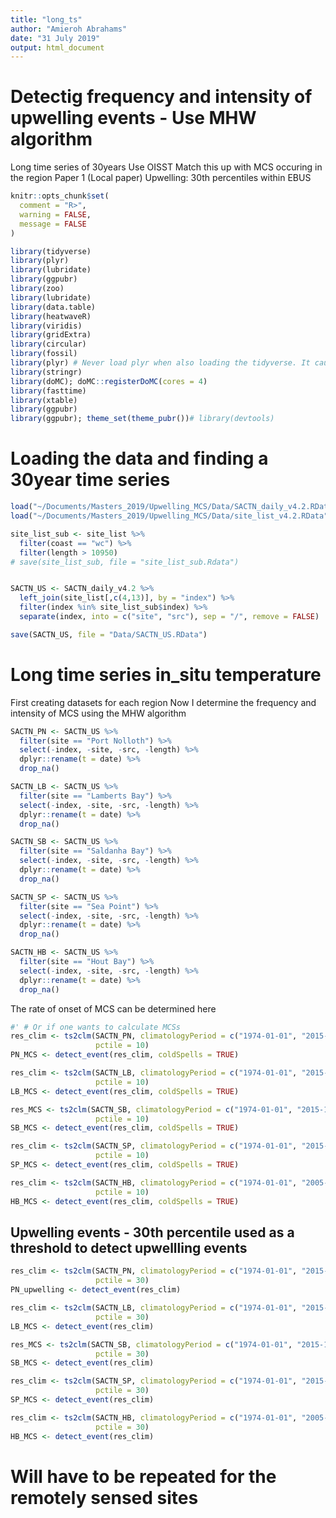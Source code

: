 ```yaml
---
title: "long_ts"
author: "Amieroh Abrahams"
date: "31 July 2019"
output: html_document
---
```


# Detectig frequency and intensity of upwelling events - Use MHW algorithm 
  Long time series of 30years
  Use OISST 
  Match this up with MCS occuring in the region
  Paper 1 (Local paper)
  Upwelling: 30th percentiles within EBUS
  

```r
knitr::opts_chunk$set(
  comment = "R>",
  warning = FALSE,
  message = FALSE 
)

library(tidyverse)
library(plyr)
library(lubridate)
library(ggpubr)
library(zoo)
library(lubridate)
library(data.table)
library(heatwaveR)
library(viridis)
library(gridExtra)
library(circular)
library(fossil)
library(plyr) # Never load plyr when also loading the tidyverse. It causes a lot of conflicts.
library(stringr)
library(doMC); doMC::registerDoMC(cores = 4)
library(fasttime)
library(xtable)
library(ggpubr)
library(ggpubr); theme_set(theme_pubr())# library(devtools)

```

# Loading the data and finding a 30year time series

```r
load("~/Documents/Masters_2019/Upwelling_MCS/Data/SACTN_daily_v4.2.RData")
load("~/Documents/Masters_2019/Upwelling_MCS/Data/site_list_v4.2.RData")

site_list_sub <- site_list %>%
  filter(coast == "wc") %>%
  filter(length > 10950) 
# save(site_list_sub, file = "site_list_sub.Rdata")


SACTN_US <- SACTN_daily_v4.2 %>%
  left_join(site_list[,c(4,13)], by = "index") %>%
  filter(index %in% site_list_sub$index) %>%
  separate(index, into = c("site", "src"), sep = "/", remove = FALSE)

save(SACTN_US, file = "Data/SACTN_US.RData")
```

# Long time series in_situ temperature
  First creating datasets for each region
  Now I determine the frequency and intensity of MCS using the MHW algorithm
  
```r
SACTN_PN <- SACTN_US %>%
  filter(site == "Port Nolloth") %>%
  select(-index, -site, -src, -length) %>% 
  dplyr::rename(t = date) %>% 
  drop_na()

SACTN_LB <- SACTN_US %>%
  filter(site == "Lamberts Bay") %>%
  select(-index, -site, -src, -length) %>% 
  dplyr::rename(t = date) %>% 
  drop_na()

SACTN_SB <- SACTN_US %>%
  filter(site == "Saldanha Bay") %>%
  select(-index, -site, -src, -length) %>% 
  dplyr::rename(t = date) %>% 
  drop_na()

SACTN_SP <- SACTN_US %>%
  filter(site == "Sea Point") %>%
  select(-index, -site, -src, -length) %>% 
  dplyr::rename(t = date) %>% 
  drop_na()

SACTN_HB <- SACTN_US %>%
  filter(site == "Hout Bay") %>%
  select(-index, -site, -src, -length) %>% 
  dplyr::rename(t = date) %>% 
  drop_na()
```

  The rate of onset of MCS can be determined here

```r
#' # Or if one wants to calculate MCSs
res_clim <- ts2clm(SACTN_PN, climatologyPeriod = c("1974-01-01", "2015-12-31"),
                   pctile = 10)
PN_MCS <- detect_event(res_clim, coldSpells = TRUE)

res_clim <- ts2clm(SACTN_LB, climatologyPeriod = c("1974-01-01", "2015-12-31"),
                   pctile = 10)
LB_MCS <- detect_event(res_clim, coldSpells = TRUE)

res_MCS <- ts2clm(SACTN_SB, climatologyPeriod = c("1974-01-01", "2015-12-31"),
                   pctile = 10)
SB_MCS <- detect_event(res_clim, coldSpells = TRUE)

res_clim <- ts2clm(SACTN_SP, climatologyPeriod = c("1974-01-01", "2015-12-31"),
                   pctile = 10)
SP_MCS <- detect_event(res_clim, coldSpells = TRUE)

res_clim <- ts2clm(SACTN_HB, climatologyPeriod = c("1974-01-01", "2005-10-19"),
                   pctile = 10)
HB_MCS <- detect_event(res_clim, coldSpells = TRUE)
```

## Upwelling events - 30th percentile used as a threshold to detect upwellling events

```r
res_clim <- ts2clm(SACTN_PN, climatologyPeriod = c("1974-01-01", "2015-12-31"),
                   pctile = 30)
PN_upwelling <- detect_event(res_clim)

res_clim <- ts2clm(SACTN_LB, climatologyPeriod = c("1974-01-01", "2015-12-31"),
                   pctile = 30)
LB_MCS <- detect_event(res_clim)

res_MCS <- ts2clm(SACTN_SB, climatologyPeriod = c("1974-01-01", "2015-12-31"),
                   pctile = 30)
SB_MCS <- detect_event(res_clim)

res_clim <- ts2clm(SACTN_SP, climatologyPeriod = c("1974-01-01", "2015-12-31"),
                   pctile = 30)
SP_MCS <- detect_event(res_clim)

res_clim <- ts2clm(SACTN_HB, climatologyPeriod = c("1974-01-01", "2005-10-19"),
                   pctile = 30)
HB_MCS <- detect_event(res_clim)
```

# Will have to be repeated for the remotely sensed sites











